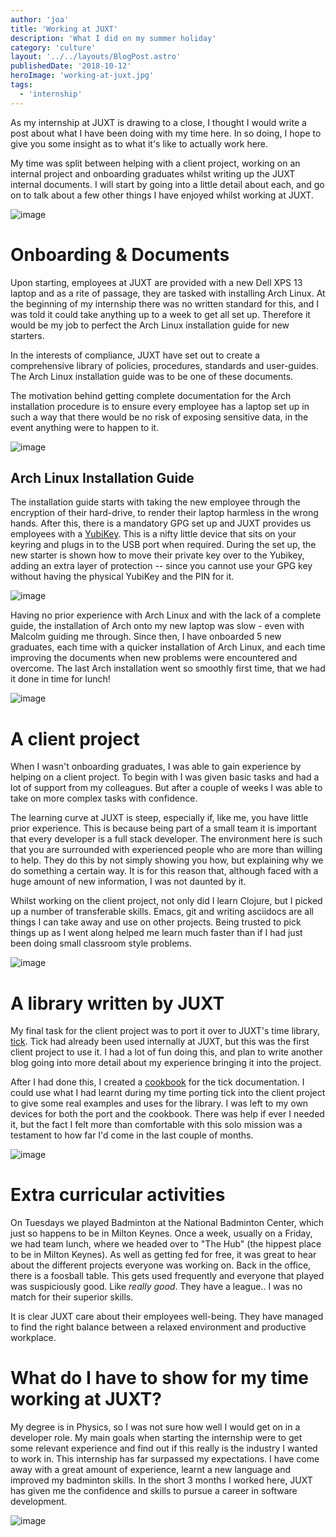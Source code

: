 ```yaml
---
author: 'joa'
title: 'Working at JUXT'
description: 'What I did on my summer holiday'
category: 'culture'
layout: '../../layouts/BlogPost.astro'
publishedDate: '2018-10-12'
heroImage: 'working-at-juxt.jpg'
tags:
  - 'internship'
---
```



As my internship at JUXT is drawing to a close, I thought I would write
a post about what I have been doing with my time here. In so doing, I
hope to give you some insight as to what it's like to actually work
here.

My time was split between helping with a client project, working on an
internal project and onboarding graduates whilst writing up the JUXT
internal documents. I will start by going into a little detail about
each, and go on to talk about a few other things I have enjoyed whilst
working at JUXT.


<Image alt='image' width={250} src={el} />

# Onboarding & Documents

Upon starting, employees at JUXT are provided with a new Dell XPS 13
laptop and as a rite of passage, they are tasked with installing Arch
Linux. At the beginning of my internship there was no written standard
for this, and I was told it could take anything up to a week to get all
set up. Therefore it would be my job to perfect the Arch Linux
installation guide for new starters.

In the interests of compliance, JUXT have set out to create a
comprehensive library of policies, procedures, standards and
user-guides. The Arch Linux installation guide was to be one of these
documents.

The motivation behind getting complete documentation for the Arch
installation procedure is to ensure every employee has a laptop set up
in such a way that there would be no risk of exposing sensitive data, in
the event anything were to happen to it.


<Image alt='image' width={250} src={al} />

## Arch Linux Installation Guide

The installation guide starts with taking the new employee through the
encryption of their hard-drive, to render their laptop harmless in the
wrong hands. After this, there is a mandatory GPG set up and JUXT
provides us employees with a
[YubiKey](https://www.yubico.com/products/yubikey-5-overview/). This is
a nifty little device that sits on your keyring and plugs in to the USB
port when required. During the set up, the new starter is shown how to
move their private key over to the Yubikey, adding an extra layer of
protection -- since you cannot use your GPG key without having the
physical YubiKey and the PIN for it.


<Image alt='image' src={lu} />

Having no prior experience with Arch Linux and with the lack of a
complete guide, the installation of Arch onto my new laptop was slow -
even with Malcolm guiding me through. Since then, I have onboarded 5 new
graduates, each time with a quicker installation of Arch Linux, and each
time improving the documents when new problems were encountered and
overcome. The last Arch installation went so smoothly first time, that
we had it done in time for lunch!


<Image alt='image' width={250} src={cc} />

# A client project

When I wasn't onboarding graduates, I was able to gain experience by
helping on a client project. To begin with I was given basic tasks and
had a lot of support from my colleagues. But after a couple of weeks I
was able to take on more complex tasks with confidence.

The learning curve at JUXT is steep, especially if, like me, you have
little prior experience. This is because being part of a small team it
is important that every developer is a full stack developer. The
environment here is such that you are surrounded with experienced people
who are more than willing to help. They do this by not simply showing
you how, but explaining why we do something a certain way. It is for
this reason that, although faced with a huge amount of new information,
I was not daunted by it.

Whilst working on the client project, not only did I learn Clojure, but
I picked up a number of transferable skills. Emacs, git and writing
asciidocs are all things I can take away and use on other projects.
Being trusted to pick things up as I went along helped me learn much
faster than if I had just been doing small classroom style problems.


<Image alt='image' width={250} src={gi} />

# A library written by JUXT

My final task for the client project was to port it over to JUXT's time
library, [tick](/tick/index.html). Tick had already been used internally
at JUXT, but this was the first client project to use it. I had a lot of
fun doing this, and plan to write another blog going into more detail
about my experience bringing it into the project.

After I had done this, I created a
[cookbook](/tick/docs/index.html#_cookbook) for the tick documentation.
I could use what I had learnt during my time porting tick into the
client project to give some real examples and uses for the library. I
was left to my own devices for both the port and the cookbook. There was
help if ever I needed it, but the fact I felt more than comfortable with
this solo mission was a testament to how far I'd come in the last couple
of months.


<Image alt='image' width={250} src={ba} />

# Extra curricular activities

On Tuesdays we played Badminton at the National Badminton Center, which
just so happens to be in Milton Keynes. Once a week, usually on a
Friday, we had team lunch, where we headed over to \"The Hub\" (the
hippest place to be in Milton Keynes). As well as getting fed for free,
it was great to hear about the different projects everyone was working
on. Back in the office, there is a foosball table. This gets used
frequently and everyone that played was suspiciously good. Like _really
good_. They have a league.. I was no match for their superior skills.

It is clear JUXT care about their employees well-being. They have
managed to find the right balance between a relaxed environment and
productive workplace.

# What do I have to show for my time working at JUXT?

My degree is in Physics, so I was not sure how well I would get on in a
developer role. My main goals when starting the internship were to get
some relevant experience and find out if this really is the industry I
wanted to work in. This internship has far surpassed my expectations. I
have come away with a great amount of experience, learnt a new language
and improved my badminton skills. In the short 3 months I worked here,
JUXT has given me the confidence and skills to pursue a career in
software development.


<Image alt='image' src={alx} />
